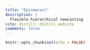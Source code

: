 ```yaml
---
title: "Epinowcast"
description: |
  Flexible hierarchical nowcasting
site: distill::distill_website
comments: false
---
```


```r
knitr::opts_chunk$set(echo = FALSE)
```

